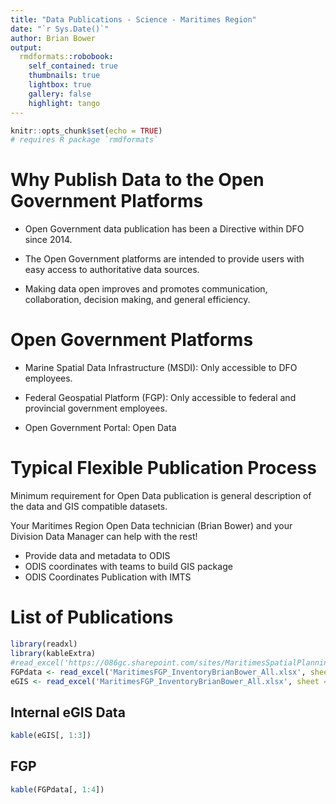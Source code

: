 ```yaml
---
title: "Data Publications - Science - Maritimes Region"
date: "`r Sys.Date()`"
author: Brian Bower 
output:
  rmdformats::robobook:
    self_contained: true
    thumbnails: true
    lightbox: true
    gallery: false
    highlight: tango
---
```


```r
knitr::opts_chunk$set(echo = TRUE)
# requires R package `rmdformats`
```

# Why Publish Data to the Open Government Platforms

- Open Government data publication has been a Directive within DFO since 2014.

- The Open Government platforms are intended to provide users with easy access to authoritative data sources.

- Making data open improves and promotes communication, collaboration, decision making, and general efficiency.

# Open Government Platforms

- Marine Spatial Data Infrastructure (MSDI): Only accessible to DFO employees.

- Federal Geospatial Platform (FGP): Only accessible to federal and provincial government employees.

- Open Government Portal: Open Data

# Typical Flexible Publication Process 

Minimum requirement for Open Data publication is general description of the data and GIS compatible datasets.

Your Maritimes Region Open Data technician (Brian Bower) and your Division Data Manager can help with the rest!

- Provide data and metadata to ODIS
- ODIS coordinates with teams to build GIS package
- ODIS Coordinates Publication with IMTS

# List of Publications


```r
library(readxl)
library(kableExtra)
#read_excel('https://086gc.sharepoint.com/sites/MaritimesSpatialPlanning-MAROpenDataLogistics/Shared%20Documents/MAR%20OpenData%20Logistics/OpenData-Publications/MaritimesFGP_InventoryBrianBower_All.xlsx', 'FGP')
FGPdata <- read_excel('MaritimesFGP_InventoryBrianBower_All.xlsx', sheet = "FGP")
eGIS <- read_excel('MaritimesFGP_InventoryBrianBower_All.xlsx', sheet = "eGIS")
```

## Internal eGIS Data
```r
kable(eGIS[, 1:3])
```

## FGP
```r
kable(FGPdata[, 1:4])
```







